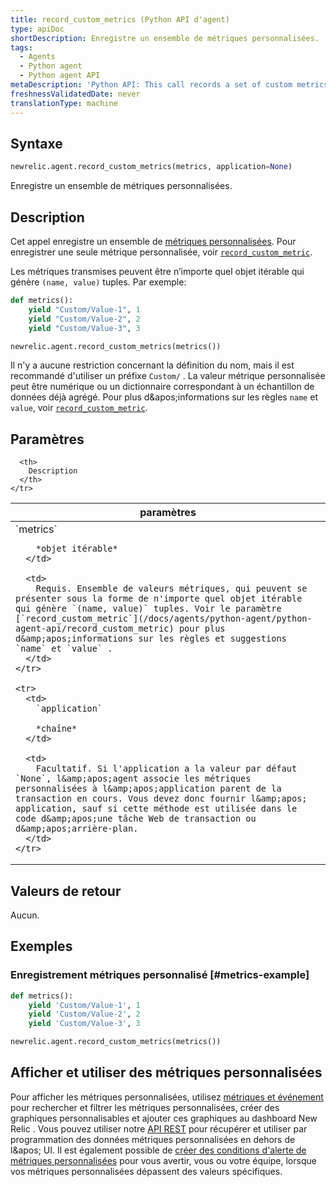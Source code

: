 ```yaml
---
title: record_custom_metrics (Python API d'agent)
type: apiDoc
shortDescription: Enregistre un ensemble de métriques personnalisées.
tags:
  - Agents
  - Python agent
  - Python agent API
metaDescription: 'Python API: This call records a set of custom metrics.'
freshnessValidatedDate: never
translationType: machine
---
```


## Syntaxe

```py
newrelic.agent.record_custom_metrics(metrics, application=None)
```

Enregistre un ensemble de métriques personnalisées.

## Description

Cet appel enregistre un ensemble de [métriques personnalisées](/docs/agents/manage-apm-agents/agent-data/custom-metrics). Pour enregistrer une seule métrique personnalisée, voir [`record_custom_metric`](/docs/agents/python-agent/python-agent-api/record_custom_metric).

Les métriques transmises peuvent être n’importe quel objet itérable qui génère `(name, value)` tuples. Par exemple:

```py
def metrics():
    yield "Custom/Value-1", 1
    yield "Custom/Value-2", 2
    yield "Custom/Value-3", 3

newrelic.agent.record_custom_metrics(metrics())
```

Il n'y a aucune restriction concernant la définition du nom, mais il est recommandé d'utiliser un préfixe `Custom/` . La valeur métrique personnalisée peut être numérique ou un dictionnaire correspondant à un échantillon de données déjà agrégé. Pour plus d&amp;apos;informations sur les règles `name` et `value`, voir [`record_custom_metric`](/docs/agents/python-agent/python-agent-api/record_custom_metric).

## Paramètres

<table>
  <thead>
    <tr>
      <th width="25%">
        paramètres
      </th>

      <th>
        Description
      </th>
    </tr>
  </thead>

  <tbody>
    <tr>
      <td>
        `metrics`

        *objet itérable*
      </td>

      <td>
        Requis. Ensemble de valeurs métriques, qui peuvent se présenter sous la forme de n'importe quel objet itérable qui génère `(name, value)` tuples. Voir le paramètre [`record_custom_metric`](/docs/agents/python-agent/python-agent-api/record_custom_metric) pour plus d&amp;apos;informations sur les règles et suggestions `name` et `value` .
      </td>
    </tr>

    <tr>
      <td>
        `application`

        *chaîne*
      </td>

      <td>
        Facultatif. Si l'application a la valeur par défaut `None`, l&amp;apos;agent associe les métriques personnalisées à l&amp;apos;application parent de la transaction en cours. Vous devez donc fournir l&amp;apos; application, sauf si cette méthode est utilisée dans le code d&amp;apos;une tâche Web de transaction ou d&amp;apos;arrière-plan.
      </td>
    </tr>
  </tbody>
</table>

## Valeurs de retour

Aucun.

## Exemples

### Enregistrement métriques personnalisé [#metrics-example]

```py
def metrics():
    yield 'Custom/Value-1', 1
    yield 'Custom/Value-2', 2
    yield 'Custom/Value-3', 3

newrelic.agent.record_custom_metrics(metrics())
```

## Afficher et utiliser des métriques personnalisées

Pour afficher les métriques personnalisées, utilisez [métriques et événement](/docs/query-your-data/explore-query-data/data-explorer/introduction-data-explorer) pour rechercher et filtrer les métriques personnalisées, créer des graphiques personnalisables et ajouter ces graphiques au dashboard New Relic . Vous pouvez utiliser notre [API REST](/docs/apis/rest-api-v2/requirements/new-relic-rest-api-v2-getting-started) pour récupérer et utiliser par programmation des données métriques personnalisées en dehors de l&amp;apos; UI. Il est également possible de [créer des conditions d'alerte de métriques personnalisées](/docs/alerts/new-relic-alerts/configuring-alert-policies/define-custom-metrics-alert-condition) pour vous avertir, vous ou votre équipe, lorsque vos métriques personnalisées dépassent des valeurs spécifiques.